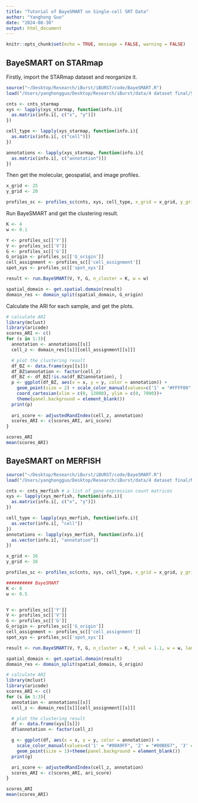 ```yaml
---
title: "Tutorial of BayeSMART on Single-cell SRT Data"
author: "Yanghong Guo"
date: "2024-08-30"
output: html_document
---
```


```r
knitr::opts_chunk$set(echo = TRUE, message = FALSE, warning = FALSE)
```


## BayeSMART on STARmap

Firstly, import the STARmap dataset and reorganize it.
```r
source("~/Desktop/Research/iBurst/iBURST/code/BayeSMART.R")
load("/Users/yanghongguo/Desktop/Research/iBurst/data/4 dataset final/STARmap.RData")

cnts <- cnts_starmap
xys <- lapply(xys_starmap, function(info.i){
  as.matrix(info.i[, c("x", "y")])
})

cell_type <- lapply(xys_starmap, function(info.i){
  as.matrix(info.i[, c("cell")])
})

annotations <- lapply(xys_starmap, function(info.i){
  as.matrix(info.i[, c("annotation")])
})

```

Then get the molecular, geospatial, and image profiles.
```r
x_grid <- 25
y_grid <- 20

profiles_sc <- profiles_sc(cnts, xys, cell_type, x_grid = x_grid, y_grid = y_grid, adjacent_slides = TRUE)

```

Run BayeSMART and get the clustering result.
```r
K <- 4
w <- 0.1

Y <- profiles_sc[['Y']]
V <- profiles_sc[['V']]
G <- profiles_sc[['G']]
G_origin <- profiles_sc[['G_origin']]
cell_assignment <- profiles_sc[['cell_assignment']]
spot_xys <- profiles_sc[['spot_xys']]

result <- run.BayeSMART(V, Y, G, n_cluster = K, w = w)

spatial_domain <- get.spatial.domain(result)
domain_res <- domain_split(spatial_domain, G_origin)
```

Calculate the ARI for each sample, and get the plots.
```r
# calculate ARI
library(mclust)
library(aricode)
scores_ARI <- c()
for (s in 1:3){
  annotation <- annotations[[s]]
  cell_z <- domain_res[[s]][cell_assignment[[s]]]

  # plot the clustering result
  df_BZ <- data.frame(xys[[s]])
  df_BZ$annotation <- factor(cell_z)
  df_BZ <- df_BZ[!is.na(df_BZ$annotation), ]
  p <- ggplot(df_BZ, aes(x = x, y = y, color = annotation)) +
    geom_point(size = 2) + scale_color_manual(values=c('1' = "#FFFF00", '2' = "darkorange", '3' = '#00FF00', '4' = "#7DFFFF"))+
    coord_cartesian(xlim = c(0, 13000), ylim = c(0, 7000))+
    theme(panel.background = element_blank())
  print(p)
  
  ari_score <- adjustedRandIndex(cell_z, annotation)
  scores_ARI <- c(scores_ARI, ari_score)
}

scores_ARI
mean(scores_ARI)
```

## BayeSMART on MERFISH
```r
source("~/Desktop/Research/iBurst/iBURST/code/BayeSMART.R")
load("/Users/yanghongguo/Desktop/Research/iBurst/data/4 dataset final/MERFISH.RData")

cnts <- cnts_merfish # a list of gene expression count matrices
xys <- lapply(xys_merfish, function(info.i){
  as.matrix(info.i[, c("x", "y")])
})

cell_type <- lapply(xys_merfish, function(info.i){
  as.vector(info.i[, "cell"])
})
annotations <- lapply(xys_merfish, function(info.i){
  as.vector(info.i[, "annotation"])
})

```

```r
x_grid <- 16
y_grid <- 16

profiles_sc <- profiles_sc(cnts, xys, cell_type, x_grid = x_grid, y_grid = y_grid, adjacent_slides = TRUE)

```

```r
########## BayeSMART
K <- 8
w <- 0.5


Y <- profiles_sc[['Y']]
V <- profiles_sc[['V']]
G <- profiles_sc[['G']]
G_origin <- profiles_sc[['G_origin']]
cell_assignment <- profiles_sc[['cell_assignment']]
spot_xys <- profiles_sc[['spot_xys']]

result <- run.BayeSMART(V, Y, G, n_cluster = K, f_val = 1.1, w = w, lambda = 0.009)

spatial_domain <- get.spatial.domain(result)
domain_res <- domain_split(spatial_domain, G_origin)

# calculate ARI
library(mclust)
library(aricode)
scores_ARI <- c()
for (s in 1:3){
  annotation <- annotations[[s]]
  cell_z <- domain_res[[s]][cell_assignment[[s]]]

  # plot the clustering result
  df <- data.frame(xys[[s]])
  df$annotation <- factor(cell_z)

  g <- ggplot(df, aes(x = x, y = y, color = annotation)) +
    scale_color_manual(values=c('1' = "#00A9FF", '2' = "#00BE67", '3' = "#CD9600", '4' = '#F8766D', '5' = "#C77CFF", '6' = "#FF61CC", '7' = "#7CAE00", '8' = '#00BFC4'))+
    geom_point(size = 1)+theme(panel.background = element_blank())
  print(g)

  ari_score <- adjustedRandIndex(cell_z, annotation)
  scores_ARI <- c(scores_ARI, ari_score)
}

scores_ARI
mean(scores_ARI)
```